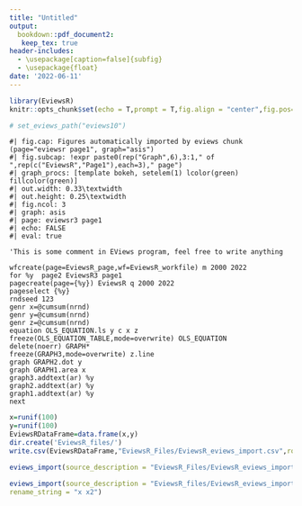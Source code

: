 ```yaml
---
title: "Untitled"
output: 
  bookdown::pdf_document2:
   keep_tex: true
header-includes:
  - \usepackage[caption=false]{subfig}
  - \usepackage{float}
date: '2022-06-11'
---
```


```r
library(EviewsR)
knitr::opts_chunk$set(echo = T,prompt = T,fig.align = "center",fig.pos="h",eval = T)

# set_eviews_path("eviews10")
```


```eviews
#| fig.cap: Figures automatically imported by eviews chunk (page="eviewsr page1", graph="asis")
#| fig.subcap: !expr paste0(rep("Graph",6),3:1," of ",rep(c("EviewsR","Page1"),each=3)," page")
#| graph_procs: [template bokeh, setelem(1) lcolor(green) fillcolor(green)]
#| out.width: 0.33\textwidth
#| out.height: 0.25\textwidth
#| fig.ncol: 3
#| graph: asis
#| page: eviewsr3 page1
#| echo: FALSE
#| eval: true

'This is some comment in EViews program, feel free to write anything

wfcreate(page=EviewsR_page,wf=EviewsR_workfile) m 2000 2022
for %y  page2 EviewsR3 page1 
pagecreate(page={%y}) EviewsR q 2000 2022
pageselect {%y}
rndseed 123
genr x=@cumsum(nrnd)
genr y=@cumsum(nrnd)
genr z=@cumsum(nrnd)
equation OLS_EQUATION.ls y c x z
freeze(OLS_EQUATION_TABLE,mode=overwrite) OLS_EQUATION
delete(noerr) GRAPH*
freeze(GRAPH3,mode=overwrite) z.line
graph GRAPH2.dot y
graph GRAPH1.area x
graph3.addtext(ar) %y
graph2.addtext(ar) %y
graph1.addtext(ar) %y
next
```



```r
x=runif(100)
y=runif(100)
EviewsRDataFrame=data.frame(x,y)
dir.create('EviewsR_files/')
write.csv(EviewsRDataFrame,"EviewsR_Files/EviewsR_eviews_import.csv",row.names = FALSE)
```


```r
eviews_import(source_description = "EviewsR_Files/EviewsR_eviews_import.csv",frequency = "m",start_date = "1990",save_path ='EviewsR_Files' )
```


```r

eviews_import(source_description = "EviewsR_files/EviewsR_eviews_import.csv",smpl_string = "1990m10 1992m11",
rename_string = "x x2")

```

